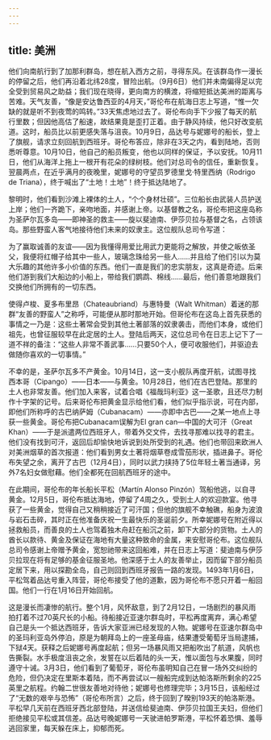 ```yaml
---
---
---
```

title: 美洲
---




他们向南航行到了加那利群岛，想在航入西方之前，寻得东风。在该群岛作一漫长的停留之后，他们再沿着北纬28度，冒险出航。（9月6日）他们并未南偏得足以完全受到贸易风之助益；我们现在晓得，更向南方的横渡，将缩短抵达美洲的距离与苦难。天气友善，“像是安达鲁西亚的4月天，”哥伦布在航海日志上写道，“惟一欠缺的就是听不到夜莺的鸣转。”33天焦虑地过去了。哥伦布向手下少报了每天的航行里数；但因他高估了船速，故结果竟是歪打正着。由于静风持续，他只好改变航道。这时，船员比以前更感失落与沮丧。10月9日，品达号与妮娜号的船长，登上了旗舰，请求立刻回航到西班牙。哥伦布答应，除非在3天之内，看到陆地，否则悉听尊意。10月10日，他自己的船员叛变，他也以同样的保证，予以安抚。10月11日，他们从海洋上拖上一根开有花朵的绿树枝。他们对总司令的信任，重新恢复。翌晨两点，在近乎满月的夜晚里，妮娜号的守望员罗德里戈·特里西纳（Rodrigo de Triana），终于喊出了“土地！土地”！终于抵达陆地了。

黎明时，他们看到沙滩上裸体的土人，“个个身材壮硕”。三位船长由武装人员护送上岸；他们一齐跪下，亲吻地面，并感谢上帝。以基督教之名，哥伦布把这座岛称为圣萨尔瓦多岛——即神圣的救主——旋以斐迪南、伊莎贝拉与基督之名，占领该岛。那些野蛮人客气地接待他们未来的奴隶主。这位舰队总司令写道：

为了赢取诚善的友谊——因为我懂得用爱比用武力更能将之解放，并使之皈依圣父，我便将红帽子给其中一些人，玻璃念珠给另一些人……并且给了他们引以为莫大乐趣的其他许多小价值的东西。他们一直是我们的忠实朋友，这真是奇迹。后来他们游到我们大船边的小船上，带给我们鹦鹉、棉线……最后，他们善意地跟我们交换他们所拥有的一切东西。



使得卢梭、夏多布里昂（Chateaubriand）与惠特曼（Walt Whitman）着迷的那群“友善的野蛮人”之称呼，可能便从那时那地开始。但哥伦布在这岛上首先获悉的事情之一乃是：这些土著常会受到其他土著部落的奴隶袭击，而他们本身，或他们祖先，也曾征服较早在此定居的土人。登陆后两天，这位总司令在日志上记下了一道不祥的备注：“这些人非常不善武事……只要50个人，便可收服他们，并驱迫去做随你喜欢的一切事情。”

不幸的是，圣萨尔瓦多不产黄金。10月14日，这一支小舰队再度开航，试图寻找西本哥（Cipango）——日本——与黄金。10月28日，他们在古巴登陆。那里的土人也非常友善。他们加入来客，试着合唱《福哉玛利亚》这一圣歌，且还尽力制作十字架的记号。后来哥伦布把黄金显示给他们看，他们似乎指示说，可在内部，即他们所称呼的古巴纳萨姆（Cubanacam）——亦即中古巴——之某一地点上寻获一些黄金。哥伦布把Cubanacam误解为El gran can—中国的大可汗（Great Khan）——于是派遣两位西班牙人，带着外交文件，去找寻那难以找寻的君主。他们没有找到可汗，返回后却愉快地诉说到处所受到的礼遇。他们也带回来欧洲人对美洲烟草的首次报道：他们看到男女土著将烟草卷成雪茄形状，插进鼻子。哥伦布失望之余，离开了古巴（12月4日），同时以武力挟持了5位年轻土著当通译，另外7名妇女做慰藉。他们全都死在回航西班牙的途中。

在此期间，哥伦布的年长船长平松（Martín Alonso Pinzón）驾船他逃，以自寻黄金。12月5日，哥伦布抵达海地，停留了4周之久，受到土人的欢迎款宴。他寻获了一些黄金，觉得自己又稍稍接近了可汗国；但他的旗舰不幸触礁，船身为波浪与岩石击碎，其时正在他准备庆祝一生最快乐的圣诞前夕。所幸妮娜号在附近得以拯救船员，而善良的土人也驾着独木舟赶在船沉之前，卸下大部分的货物。土人的酋长以款待、黄金及保证在海地有大量这种致命的金属，来安慰哥伦布。这位舰队总司令感谢上帝赠予黄金，宽恕祂带来这回船难，并在日志上写道：斐迪南与伊莎贝拉现在将有足够的基金征服圣地。他深感于土人的友善举止，因而留下部分船员定居下来，用以探勘全岛，自己则回到西班牙报告一路的发现。1493年1月6日，平松驾着品达号重入阵营，哥伦布接受了他的道歉，因为哥伦布不愿只开着一船回国。他们一行在1月16日开始回航。

这是漫长而凄惨的航行。整个1月，风怀敌意，到了2月12日，一场剧烈的暴风雨拍打着不过70英尺长的小船。待船接近亚速尔群岛时，平松再度离弃，满心希望自己是头一个抵达西班牙，告诉大家亚洲已经发现的人物。妮娜号在亚速尔群岛中的圣玛利亚岛外停泊，原是为朝拜岛上的一座圣母庙，结果遭受葡萄牙当局逮捕，下狱4天。获释之后妮娜号再度起航；但另一场暴风雨又把船吹出了航道，风帆也告撕裂。水手极度沮丧之余，发誓在以后着陆的头一天，惟以面包与水果腹，同时遵守十诫。3月3日，他们看到了葡萄牙，哥伦布虽明知自己在冒一场外交纠纷的危险，但仍决定在里斯本着陆，而不再尝试以一艘船完成到达帕洛斯所剩余的225英里之航程。约翰二世很友善地对待他；妮娜号也修理完毕；3月15日，该船经过了“无数的艰辛与恐怖”（哥伦布所言）之后，终于回到了暌别193天的帕洛斯港。平松早几天前在西班牙西北部登陆，并送信给斐迪南、伊莎贝拉国王夫妇，但他们拒绝接见平松或其信差。品达号晚妮娜号一天驶进帕罗斯港，平松怀着恐惧、羞辱逃回家里，每天躲在床上，抑郁而死。